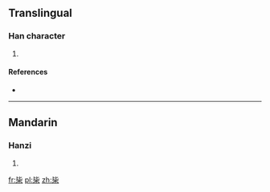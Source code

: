 ==Translingual==

===Han character===
{{Han char|rn=75|rad=木|as=04|sn=8|four=|canj=心心木 (PPD)|ids=⿱[[比]][[木]]}}

# {{defn|Han|sort=木04}}

====References====
* {{Han ref|kx=0514.270|dkj=14529|hdz=21168.010|uh=6788|ud=26504}}

----

==Mandarin==

===Hanzi===
{{cmn-hanzi|pin=[[bì]] ([[bi4]]), [[bìng]] ([[bing4]])|wg=pi<sup>4</sup>, ping<sup>4</sup>}}

# {{defn|lang=cmn|sort=木04}}

[[fr:枈]]
[[pl:枈]]
[[zh:枈]]